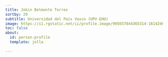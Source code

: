 ```yaml
---
title: Jokin Belmonte Torres
sortby: 29
subtitle: Universidad del País Vasco (UPV-EHU)
image: https://i1.rgstatic.net/ii/profile.image/995037844365314-1614246917716_Q512/Jokin-Belmonte.jpg
toc: false
about:
  id: person-profile
  template: jolla
 
---
```


:::{#person-profile}
:::




